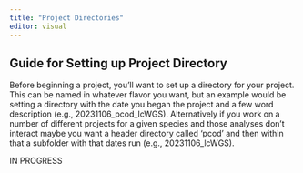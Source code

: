 ```yaml
---
title: "Project Directories"
editor: visual
---
```


## Guide for Setting up Project Directory

Before beginning a project, you'll want to set up a directory for your project. This can be named in whatever flavor you want, but an example would be setting a directory with the date you began the project and a few word description (e.g., 20231106_pcod_lcWGS). Alternatively if you work on a number of different projects for a given species and those analyses don't interact maybe you want a header directory called 'pcod' and then within that a subfolder with that dates run (e.g., 20231106_lcWGS).

IN PROGRESS
